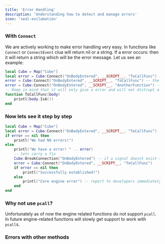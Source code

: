 ```yaml
---
title: 'Error Handling'
description: 'Understanding how to detect and manage errors'
icon: 'seal-exclamation'
---
```

### With `Connect`
We are actively working to make error handling very easy. In functions like `Connect` or `ConnectEvent` clua will return nil or a string. If a error occurs: then it will return a string which will be the error message. 
Let us see an example:
```lua
local Cube = Map["Cube"]
local error = Cube:Connect("OnBodyEntered", __SCRIPT__, "ToCallFunc") -- the value of error will be nil however if we try to conenct again:
error = Cube:Connect("OnBodyEntered", __SCRIPT__, "ToCallFunc") -- the value of error will be a string of: 'OnBodyEntered(Signal) is already connected to a function!'
error = Cube:Connect("OnBodyEntered", __SCRIPT__, "AnotherFunction") -- the value of error will be a string as well. Clua does not support binding a single signal to multiple functions. However this is going to be allowed in near-future. It will return the same error: : 'OnBodyEntered(Signal) is already connected to a function!'
-- Keep in mind that it will only give a error and will not distrupt already-connected connection!
function ToCallFunc(body) 
    printl(body.IsA())
end
```

### Now lets see it step by step
```lua
local Cube = Map["Cube"]
local error = Cube:Connect("OnBodyEntered", __SCRIPT__, "ToCallFunc")
if error == nil then
    printl("We had NO errors!")
else 
    printl("We have a error! " .. error)
    -- lets carry a fix
    Cube:BreakConnection("OnBodyEntered") -- if a signal doesnt exist then it will return a string of: 'No signal found.'
    error = Cube:Connect("OnBodyEntered", __SCRIPT__, "ToCallFunc")
    if error == nil then
        printl("Successfully established!")
    else
        printl("Core engine error") -- report to developers immediately!
    end
end
```

### Why not use `pcall`?
Unfortunately as of now the engine related functions do not support `pcall`. In future engine-related functions will slowly get support to work with `pcall`s.

### Errors with other methods
